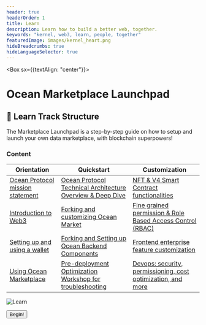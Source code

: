 ```yaml
---
header: true
headerOrder: 1
title: Learn
description: Learn how to build a better web, together.
keywords: "kernel, web3, learn, people, together"
featuredImage: images/kernel_heart.png
hideBreadcrumbs: true
hideLanguageSelector: true
---
```


<Box sx={{textAlign: "center"}}>

# Ocean Marketplace Launchpad



</Box>

## 📖 Learn Track Structure

The Marketplace Launchpad is a step-by-step guide on how to setup and launch your own data marketplace, with blockchain superpowers! 

### Content

| Orientation                                                           | Quickstart                                                                     | Customization |
| ----------------------------------------------------------------------| ----------------------------------------------------------------------         | ---------------------------------------------------------------------- |
| [Ocean Protocol mission statement](/learn/orientation/mission-statement)   | [Ocean Protocol Technical Architecture Overview & Deep Dive](/learn/quickstart/module-1/) | [NFT & V4 Smart Contract functionalities](/learn/customization/module-5/)  |                                
| [Introduction to Web3](/learn/orientation/intro-to-web3)                       | [Forking and customizing Ocean Market](/learn/quickstart/module-2/)                       | [Fine grained permission & Role Based Access Control (RBAC)](/learn/customization/module-6/)  |                            
| [Setting up and using a wallet](/learn/orientation/wallet-basics)     | [Forking and Setting up Ocean Backend Components](/learn/quickstart/module-3/)            | [Frontend enterprise feature customization](/learn/customization/module-7/) |        
| [Using Ocean Marketplace](/learn/orientation/marketplace-intro)                  | [Pre-deployment Optimization Workshop for troubleshooting](/learn/quickstart/module-4/)   | [Devops: security, permissioning, cost optimization, and more ](/learn/customization/module-8/) |


![Learn](/images/creatures/octopus/octopus-full-light.svg)

<Aligner center>
    <Button to='/learn/module-0/'>Begin!</Button>
</Aligner>
